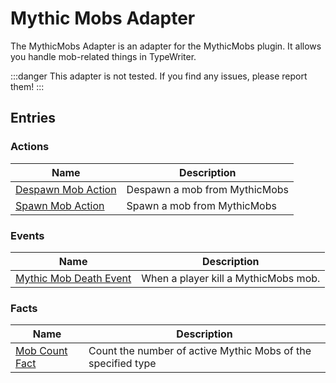 # Mythic Mobs Adapter

The MythicMobs Adapter is an adapter for the MythicMobs plugin. It allows you handle mob-related things in TypeWriter.

:::danger
This adapter is not tested. If you find any issues, please report them!
:::

## Entries

### Actions

| Name | Description |
| ---- | ----------- |
| [Despawn Mob Action](MythicMobsAdapter/entries/action/despawn_mythicmobs_mob) | Despawn a mob from MythicMobs |
| [Spawn Mob Action](MythicMobsAdapter/entries/action/spawn_mythicmobs_mob) | Spawn a mob from MythicMobs |

### Events

| Name | Description |
| ---- | ----------- |
| [Mythic Mob Death Event](MythicMobsAdapter/entries/event/on_mythic_mob_die) | When a player kill a MythicMobs mob. |

### Facts

| Name | Description |
| ---- | ----------- |
| [Mob Count Fact](MythicMobsAdapter/entries/fact/mythic_mob_count_fact) | Count the number of active Mythic Mobs of the specified type |

